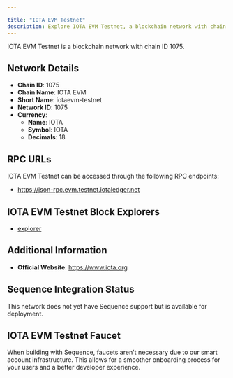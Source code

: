```yaml
---

title: "IOTA EVM Testnet"
description: Explore IOTA EVM Testnet, a blockchain network with chain ID 1075. Learn about its native currency, IOTA, and how to interact with the network.
---
```




IOTA EVM Testnet is a blockchain network with chain ID 1075.

## Network Details

- **Chain ID**: 1075
- **Chain Name**: IOTA EVM
- **Short Name**: iotaevm-testnet
- **Network ID**: 1075
- **Currency**: 
  - **Name**: IOTA
  - **Symbol**: IOTA
  - **Decimals**: 18

## RPC URLs

IOTA EVM Testnet can be accessed through the following RPC endpoints:

- https://json-rpc.evm.testnet.iotaledger.net

## IOTA EVM Testnet Block Explorers

- [explorer](https://explorer.evm.testnet.iotaledger.net)

## Additional Information

- **Official Website**: https://www.iota.org

## Sequence Integration Status

This network does not yet have Sequence support but is available for deployment.

## IOTA EVM Testnet Faucet

When building with Sequence, faucets aren't necessary due to our smart account infrastructure. This allows for a smoother onboarding process for your users and a better developer experience.
